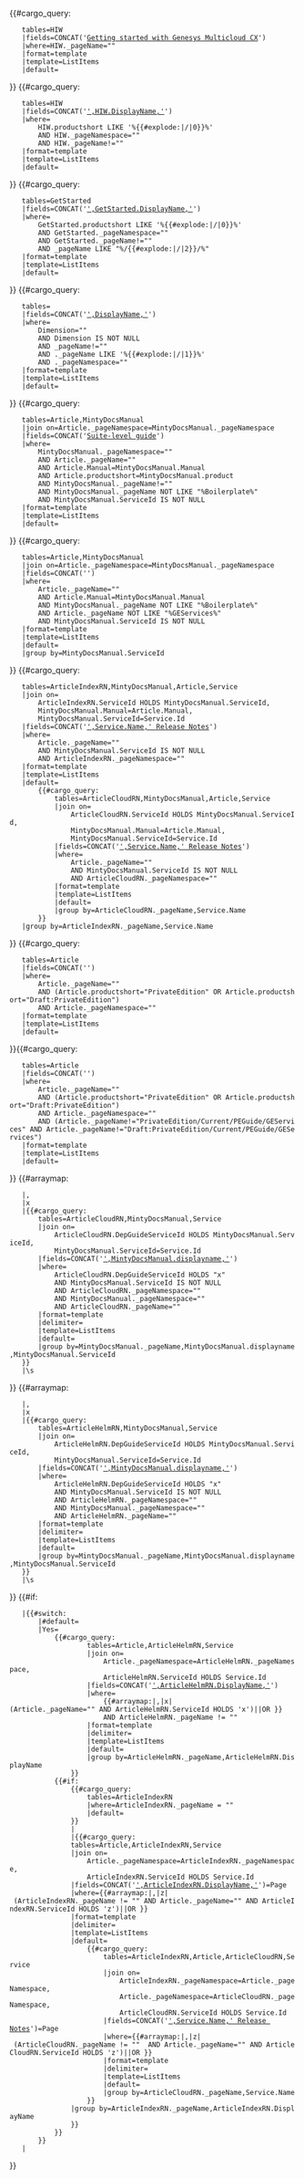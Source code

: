 <includeonly><!-- 

	add link to HIW portal to HIW pages 

-->{{#cargo_query: 
	tables=HIW
	|fields=CONCAT('[[PEC-Admin/HIW|Getting started with Genesys Multicloud CX]]')
	|where=HIW._pageName="{{FULLPAGENAME}}"
	|format=template
	|template=ListItems
	|default=
}}<!-- 

	find How it works pages 

-->{{#cargo_query: 
	tables=HIW
	|fields=CONCAT('[[',HIW._pageName ,'|',HIW.DisplayName,']]')
	|where=
		HIW.productshort LIKE '%{{#explode:{{FULLPAGENAME}}|/|0}}%' 
		AND HIW._pageNamespace="{{NAMESPACENUMBER}}" 
		AND HIW._pageName!="{{FULLPAGENAME}}"
	|format=template
	|template=ListItems
	|default=
}}<!-- 

	find Getting Started pages 

-->{{#cargo_query: 
	tables=GetStarted
	|fields=CONCAT('[[',GetStarted._pageName,'|',GetStarted.DisplayName,']]')
	|where=
		GetStarted.productshort LIKE '%{{#explode:{{FULLPAGENAME}}|/|0}}%' 
		AND GetStarted._pageNamespace="{{NAMESPACENUMBER}}" 
		AND GetStarted._pageName!="{{FULLPAGENAME}}" 
		AND _pageName LIKE "%/{{#explode:{{FULLPAGENAME}}|/|2}}/%"
	|format=template
	|template=ListItems
	|default=
}}<!-- 

	Using Dimension tagging for links 

-->{{#cargo_query: 
	tables={{{PageType|}}}
	|fields=CONCAT('[[',_pageName,'|',DisplayName,']]')
	|where=
		Dimension="{{{Dimension|}}}" 
		AND Dimension IS NOT NULL 
		AND _pageName!="{{FULLPAGENAME}}" 
		AND {{{PageType|}}}._pageName LIKE '%{{#explode:{{FULLPAGENAME}}|/|1}}%' 
		AND {{{PageType|}}}._pageNamespace="{{NAMESPACENUMBER}}"
	|format=template
	|template=ListItems
	|default=
}}<!-- 

	Link to Suite-level guide 

-->{{#cargo_query: 
	tables=Article,MintyDocsManual
	|join on=Article._pageNamespace=MintyDocsManual._pageNamespace
	|fields=CONCAT('[[',MintyDocsManual._pageName ,'|Suite-level guide]]')
	|where=
		MintyDocsManual._pageNamespace="{{NAMESPACENUMBER}}"
		AND Article._pageName="{{FULLPAGENAME}}" 
		AND Article.Manual=MintyDocsManual.Manual
		AND Article.productshort=MintyDocsManual.product
		AND MintyDocsManual._pageName!="{{FULLPAGENAME}}"
		AND MintyDocsManual._pageName NOT LIKE "%Boilerplate%"
		AND MintyDocsManual.ServiceId IS NOT NULL
	|format=template
	|template=ListItems
	|default=
}}<!-- 

	Adding link to service list to PE pages 

-->{{#cargo_query: 
	tables=Article,MintyDocsManual
	|join on=Article._pageNamespace=MintyDocsManual._pageNamespace
	|fields=CONCAT('{{Link-AnywhereElse|product=PrivateEdition|version=Current|manual=PEGuide|topic=GEServices|display text=All services}}')
	|where=
		Article._pageName="{{FULLPAGENAME}}" 
		AND Article.Manual=MintyDocsManual.Manual
		AND MintyDocsManual._pageName NOT LIKE "%Boilerplate%"
		AND Article._pageName NOT LIKE "%GEServices%"
		AND MintyDocsManual.ServiceId IS NOT NULL
	|format=template
	|template=ListItems
	|default=
	|group by=MintyDocsManual.ServiceId
}}<!-- 

    Adding link Index RN on PE pages, if exists 

-->{{#cargo_query: 
	tables=ArticleIndexRN,MintyDocsManual,Article,Service
	|join on=
		ArticleIndexRN.ServiceId HOLDS MintyDocsManual.ServiceId,
		MintyDocsManual.Manual=Article.Manual,
		MintyDocsManual.ServiceId=Service.Id
	|fields=CONCAT('[[',ArticleIndexRN._pageName,'|',Service.Name,' Release Notes]]')
	|where=
		Article._pageName="{{FULLPAGENAME}}" 
		AND MintyDocsManual.ServiceId IS NOT NULL 
		AND ArticleIndexRN._pageNamespace="{{NAMESPACENUMBER}}" 
	|format=template
	|template=ListItems
	|default=
		{{#cargo_query:
			tables=ArticleCloudRN,MintyDocsManual,Article,Service
			|join on=
				ArticleCloudRN.ServiceId HOLDS MintyDocsManual.ServiceId,
				MintyDocsManual.Manual=Article.Manual,
				MintyDocsManual.ServiceId=Service.Id
			|fields=CONCAT('[[',ArticleCloudRN._pageName,'|',Service.Name,' Release Notes]]')
			|where=
				Article._pageName="{{FULLPAGENAME}}" 
				AND MintyDocsManual.ServiceId IS NOT NULL 
				AND ArticleCloudRN._pageNamespace="{{NAMESPACENUMBER}}"
			|format=template
			|template=ListItems
			|default=
			|group by=ArticleCloudRN._pageName,Service.Name
		}}
	|group by=ArticleIndexRN._pageName,Service.Name
}}<!-- 

	Adding link to Index RN and all services page on suite-level PE guide

-->{{#cargo_query: 
	tables=Article
	|fields=CONCAT('{{Link-AnywhereElse|product=ReleaseNotes|version=Current|manual=GenesysEngage-cloud|topic=PrivateEdition|display text=Release Notes}}')
	|where=
		Article._pageName="{{FULLPAGENAME}}" 
		AND (Article.productshort="PrivateEdition" OR Article.productshort="Draft:PrivateEdition")
		AND Article._pageNamespace="{{NAMESPACENUMBER}}" 
	|format=template
	|template=ListItems
	|default=
}}{{#cargo_query: 
	tables=Article
	|fields=CONCAT('{{Link-AnywhereElse|product=PrivateEdition|version=Current|manual=PEGuide|topic=GEServices|display text=All services}}')
	|where=
		Article._pageName="{{FULLPAGENAME}}" 
		AND (Article.productshort="PrivateEdition" OR Article.productshort="Draft:PrivateEdition")
		AND Article._pageNamespace="{{NAMESPACENUMBER}}" 
		AND (Article._pageName!="PrivateEdition/Current/PEGuide/GEServices" AND Article._pageName!="Draft:PrivateEdition/Current/PEGuide/GEServices")
	|format=template
	|template=ListItems
	|default=
}}<!-- 

    Linking to PE guides on ArticleCloudRN pages 

-->{{#arraymap:{{{DepGuideServiceId|}}} 
	|,
	|x
	|{{#cargo_query:
		tables=ArticleCloudRN,MintyDocsManual,Service
		|join on=
			ArticleCloudRN.DepGuideServiceId HOLDS MintyDocsManual.ServiceId,
			MintyDocsManual.ServiceId=Service.Id
		|fields=CONCAT('[[',MintyDocsManual._pageName,'|',MintyDocsManual.displayname,']]')
		|where=
			ArticleCloudRN.DepGuideServiceId HOLDS "x" 
			AND MintyDocsManual.ServiceId IS NOT NULL 
			AND ArticleCloudRN._pageNamespace="{{NAMESPACENUMBER}}" 
			AND MintyDocsManual._pageNamespace="{{NAMESPACENUMBER}}"
			AND ArticleCloudRN._pageName="{{FULLPAGENAME}}"
		|format=template
		|delimiter=
		|template=ListItems
		|default=
		|group by=MintyDocsManual._pageName,MintyDocsManual.displayname,MintyDocsManual.ServiceId
	}}
	|\s
}}<!-- 

    Linking to PE guides on ArticleHelmRN pages 

-->{{#arraymap:{{{DepGuideServiceId|}}} 
	|,
	|x
	|{{#cargo_query:
		tables=ArticleHelmRN,MintyDocsManual,Service
		|join on=
			ArticleHelmRN.DepGuideServiceId HOLDS MintyDocsManual.ServiceId,
			MintyDocsManual.ServiceId=Service.Id
		|fields=CONCAT('[[',MintyDocsManual._pageName,'|',MintyDocsManual.displayname,']]')
		|where=
			ArticleHelmRN.DepGuideServiceId HOLDS "x" 
			AND MintyDocsManual.ServiceId IS NOT NULL 
			AND ArticleHelmRN._pageNamespace="{{NAMESPACENUMBER}}" 
			AND MintyDocsManual._pageNamespace="{{NAMESPACENUMBER}}"
			AND ArticleHelmRN._pageName="{{FULLPAGENAME}}"
		|format=template
		|delimiter=
		|template=ListItems
		|default=
		|group by=MintyDocsManual._pageName,MintyDocsManual.displayname,MintyDocsManual.ServiceId
	}}
	|\s
}}<!-- 

    Special handling for PE Release Notes pages 

-->{{#if:{{{ServiceId|}}} 
	|{{#switch:{{{RN|}}} <!-- RN page types pass in "RN=Yes" -->
		|#default=
		|Yes=
			{{#cargo_query: <!-- Adding link to helm/containers RN page -->
					tables=Article,ArticleHelmRN,Service
					|join on=
						Article._pageNamespace=ArticleHelmRN._pageNamespace,
						ArticleHelmRN.ServiceId HOLDS Service.Id
					|fields=CONCAT('[[',ArticleHelmRN._pageName,'|',ArticleHelmRN.DisplayName,']]') 
					|where=
						{{#arraymap:{{{ServiceId|}}}|,|x|(Article._pageName="{{FULLPAGENAME}}" AND ArticleHelmRN.ServiceId HOLDS 'x')||OR }} 
						AND ArticleHelmRN._pageName != "{{FULLPAGENAME}}"
					|format=template 
					|delimiter= 
					|template=ListItems 
					|default=
					|group by=ArticleHelmRN._pageName,ArticleHelmRN.DisplayName
				}} 
			{{#if: <!-- check if page is IndexRN  -->
				{{#cargo_query: 
					tables=ArticleIndexRN
					|where=ArticleIndexRN._pageName = "{{FULLPAGENAME}}"
					|default=
				}}
				| <!-- do not nothing if IndexRN page -->
				|{{#cargo_query: <!-- If not IndexRN, and IndexRN exists, then link to it -->
				tables=Article,ArticleIndexRN,Service
				|join on=
					Article._pageNamespace=ArticleIndexRN._pageNamespace,
					ArticleIndexRN.ServiceId HOLDS Service.Id
				|fields=CONCAT('[[',ArticleIndexRN._pageName,'|',ArticleIndexRN.DisplayName,']]')=Page
				|where={{#arraymap:{{{ServiceId|}}}|,|z| (ArticleIndexRN._pageName != "{{FULLPAGENAME}}" AND Article._pageName="{{FULLPAGENAME}}" AND ArticleIndexRN.ServiceId HOLDS 'z')||OR }} 
				|format=template
				|delimiter= 
				|template=ListItems 
				|default=
					{{#cargo_query: <!-- Link to regular RN, if no IndexRN -->
						tables=ArticleIndexRN,Article,ArticleCloudRN,Service
						|join on=
							ArticleIndexRN._pageNamespace=Article._pageNamespace,
							Article._pageNamespace=ArticleCloudRN._pageNamespace,
							ArticleCloudRN.ServiceId HOLDS Service.Id
						|fields=CONCAT('[[',ArticleCloudRN._pageName,'|',Service.Name,' Release Notes]]')=Page
						|where={{#arraymap:{{{ServiceId|}}}|,|z| (ArticleCloudRN._pageName != "{{FULLPAGENAME}}"  AND Article._pageName="{{FULLPAGENAME}}" AND ArticleCloudRN.ServiceId HOLDS 'z')||OR }}
						|format=template
						|delimiter= 
						|template=ListItems 
						|default=
						|group by=ArticleCloudRN._pageName,Service.Name<!--Article.DisplayName-->
					}}
				|group by=ArticleIndexRN._pageName,ArticleIndexRN.DisplayName
				}} 
			}}
		}}
	|
}}</includeonly>